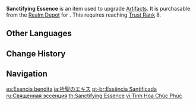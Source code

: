 {{Item Infobox
|id           = 105004
|image        = Item Sanctifying Essence.png
|type         = Artifact EXP Materials
|quality      = 4
|description  = Artifact EXP material. Gives 10,000 EXP.<br />Artifacts are themselves the physical manifestation of ideals and memories. Materials such as this, which contain the distilled essence of the power thereof, can make these memories and ideals clearer and stronger still.
|source1      = [[Realm Depot]]
}}
'''Sanctifying Essence''' is an item used to upgrade [[Artifacts]]. It is purchasable from the [[Realm Depot]] for {{item|Realm Currency|24|x=360}}. This requires reaching [[Trust Rank]] 8.

==Other Languages==
{{Other Languages
|en      = Sanctifying Essence
|zhs     = 祝圣精华
|zhs_rm  = Zhù Shèng Jīnghuá
|zht     = 祝聖精華
|zht_rm  = Zhù Shèng Jīnghuá
|zh_tl   = Essence of Consecration
|ja      = 祈聖のエキス
|ja_rm   = Kisei no Ekisu{{Assumed}}
|ja_tl   = Extract of Holy Prayers
|ko      = 축복의 정수
|ko_rm   = Chukbok-ui Jeongsu
|ko_tl   = Essence of Blessing
|es      = Esencia bendita
|es_tl   = Blessed Essence
|fr      = Essence sanctifiante
|fr_tl   = Sanctifying Essence
|ru      = Священная эссенция
|ru_tl   = Sacred Essence
|th      = Sanctifying Essence
|vi      = Tinh Hoa Chúc Phúc
|vi_tl   = Essence of Holy Blessings
|de      = Weihessenz
|de_tl   = Votive Essence
|id      = Sanctifying Essence
|pt      = Essência Santificada
|pt_tl   = 
|tr      = Kutsal Öz
|tr_tl   = 
|it      = Essenza santificatrice
|it_tl   = Sanctifying Essence
}}

==Change History==
{{Change History|1.5}}

==Navigation==
{{EXP Navbox|Item Sources}}

[[es:Esencia bendita]]
[[ja:祈聖のエキス]]
[[pt-br:Essência Santificada]]
[[ru:Священная эссенция]]
[[th:Sanctifying Essence]]
[[vi:Tinh Hoa Chúc Phúc]]